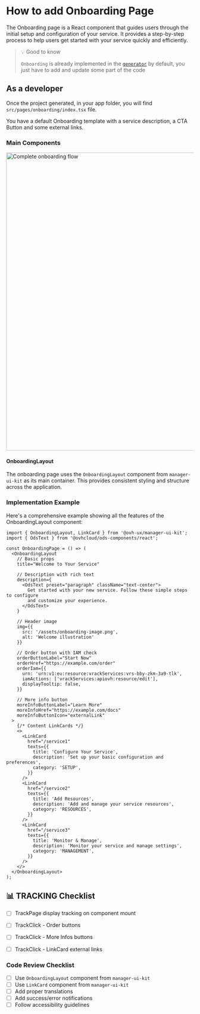 
<Meta title="Guidelines/React Templates/Onboarding page" />

# How to add Onboarding Page

The Onboarding page is a React component that guides users through the initial setup and configuration of your service. It provides a step-by-step process to help users get started with your service quickly and efficiently.

> 💡 Good to know
>
> `Onboarding` is already implemented in the [`generator`](https://github.com/ovh/manager/tree/master/packages/manager/core/generator) by default, you just have to add and update some part of the code

## As a developer

Once the project generated, in your app folder, you will find `src/pages/onboarding/index.tsx` file.

You have a default Onboarding template with a service description, a CTA Button and some external links.

### Main Components

<img src={onboardingFlowImg} alt="Complete onboarding flow" width="800" />

#### OnboardingLayout

The onboarding page uses the `OnboardingLayout` component from `manager-ui-kit` as its main container. This provides consistent styling and structure across the application.

### Implementation Example

Here's a comprehensive example showing all the features of the OnboardingLayout component:

```tsx
import { OnboardingLayout, LinkCard } from '@ovh-ux/manager-ui-kit';
import { OdsText } from '@ovhcloud/ods-components/react';

const OnboardingPage = () => (
  <OnboardingLayout
    // Basic props
    title="Welcome to Your Service"
    
    // Description with rich text
    description={
      <OdsText preset="paragraph" className="text-center">
        Get started with your new service. Follow these simple steps to configure
        and customize your experience.
      </OdsText>
    }
    
    // Header image
    img={{ 
      src: '/assets/onboarding-image.png',
      alt: 'Welcome illustration'
    }}
    
    // Order button with IAM check
    orderButtonLabel="Start Now"
    orderHref="https://example.com/order"
    orderIam={{
      urn: 'urn:v1:eu:resource:vrackServices:vrs-bby-zkm-3a9-tlk',
      iamActions: ['vrackServices:apiovh:resource/edit'],
      displayTooltip: false,
    }}
    
    // More info button
    moreInfoButtonLabel="Learn More"
    moreInfoHref="https://example.com/docs"
    moreInfoButtonIcon="externalLink"
  >
    {/* Content LinkCards */}
    <>
      <LinkCard
        href="/service1"
        texts={{
          title: 'Configure Your Service',
          description: 'Set up your basic configuration and preferences',
          category: 'SETUP',
        }}
      />
      <LinkCard
        href="/service2"
        texts={{
          title: 'Add Resources',
          description: 'Add and manage your service resources',
          category: 'RESOURCES',
        }}
      />
      <LinkCard
        href="/service3"
        texts={{
          title: 'Monitor & Manage',
          description: 'Monitor your service and manage settings',
          category: 'MANAGEMENT',
        }}
      />
    </>
  </OnboardingLayout>
);
```

## 📊 TRACKING Checklist

- [ ] TrackPage display tracking on component mount
- [ ] TrackClick - Order buttons
- [ ] TrackClick - More Infos buttons
- [ ] TrackClick - LinkCard external links



### Code Review Checklist

- [ ] Use `OnboardingLayout` component from `manager-ui-kit`
- [ ] Use `LinkCard` component from `manager-ui-kit`
- [ ] Add proper translations
- [ ] Add success/error notifications
- [ ] Follow accessibility guidelines
